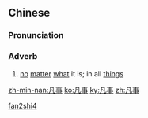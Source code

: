 ==Chinese==
{{zh-forms}}

===Pronunciation===
{{zh-pron
|m=fánshì
|c=faan4 si6
|h=pfs=fàm-sṳ
|mn=hoân-sū
|cat=adv
}}

===Adverb===
{{zh-adv}}

# {{lb|zh|literary}} [[no]] [[matter]] [[what]] it is; in all [[thing]]s

[[Category:Mandarin literary terms|fan2shi4]]

[[zh-min-nan:凡事]]
[[ko:凡事]]
[[ky:凡事]]
[[zh:凡事]]